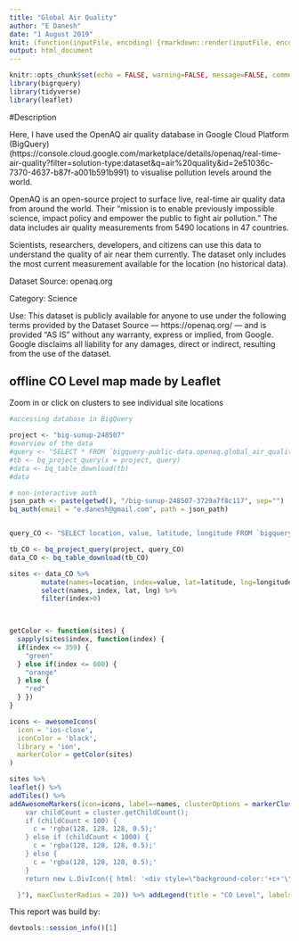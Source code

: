 ```yaml
---
title: "Global Air Quality"
author: "E Danesh"
date: "1 August 2019"
knit: (function(inputFile, encoding) {rmarkdown::render(inputFile, encoding = encoding, output_file ='index.html')})
output: html_document
---
```


```r
knitr::opts_chunk$set(echo = FALSE, warning=FALSE, message=FALSE, comment=FALSE)
library(bigrquery)
library(tidyverse)
library(leaflet)
```

#Description 

Here, I have used the OpenAQ air quality database in Google Cloud Platform (BigQuery) (https://console.cloud.google.com/marketplace/details/openaq/real-time-air-quality?filter=solution-type:dataset&q=air%20quality&id=2e51036c-7370-4637-b87f-a001b591b991) to visualise pollution levels around the world. 

OpenAQ is an open-source project to surface live, real-time air quality data from around the world. Their “mission is to enable previously impossible science, impact policy and empower the public to fight air pollution.” The data includes air quality measurements from 5490 locations in 47 countries.

Scientists, researchers, developers, and citizens can use this data to understand the quality of air near them currently. The dataset only includes the most current measurement available for the location (no historical data). 

Dataset Source: openaq.org

Category: Science

Use: This dataset is publicly available for anyone to use under the following terms provided by the Dataset Source — https://openaq.org/ — and is provided "AS IS" without any warranty, express or implied, from Google. Google disclaims all liability for any damages, direct or indirect, resulting from the use of the dataset. 

## offline CO Level map made by Leaflet
Zoom in or click on clusters to see individual site locations

```r
#accessing database in BigQuery

project <- "big-sunup-248507"
#overview of the data
#query <- "SELECT * FROM `bigquery-public-data.openaq.global_air_quality` LIMIT 10"
#tb <- bq_project_query(x = project, query)
#data <- bq_table_download(tb)
#data

# non-interactive auth
json_path <- paste(getwd(), "/big-sunup-248507-3729a7f8c117", sep="")
bq_auth(email = "e.danesh@gmail.com", path = json_path)


query_CO <- "SELECT location, value, latitude, longitude FROM `bigquery-public-data.openaq.global_air_quality` WHERE pollutant like 'co'"

tb_CO <- bq_project_query(project, query_CO)
data_CO <- bq_table_download(tb_CO)
```

```r

sites <- data_CO %>% 
        mutate(names=location, index=value, lat=latitude, lng=longitude) %>% 
        select(names, index, lat, lng) %>% 
        filter(index>0)

        

getColor <- function(sites) {
  sapply(sites$index, function(index) {
  if(index <= 359) {
    "green"
  } else if(index <= 600) {
    "orange"
  } else {
    "red"
  } })
}

icons <- awesomeIcons(
  icon = 'ios-close',
  iconColor = 'black',
  library = 'ion',
  markerColor = getColor(sites)
)
```

```r

sites %>% 
leaflet() %>% 
addTiles() %>% 
addAwesomeMarkers(icon=icons, label=~names, clusterOptions = markerClusterOptions(iconCreateFunction=JS("function (cluster) {    
    var childCount = cluster.getChildCount();  
    if (childCount < 100) {  
      c = 'rgba(128, 128, 128, 0.5);'
    } else if (childCount < 1000) {  
      c = 'rgba(128, 128, 128, 0.5);'  
    } else { 
      c = 'rgba(128, 128, 128, 0.5);'  
    }    
    return new L.DivIcon({ html: '<div style=\"background-color:'+c+'\"><span>' + childCount + '</span></div>', className: 'marker-cluster', iconSize: new L.Point(40, 40) });

  }"), maxClusterRadius = 20)) %>% addLegend(title = "CO Level", labels = c("High (>1000 ug/m3)", "Medium (500-1000 ug/m3)", "Low (<500 ug/m3)"), colors = c("red", "orange", "green"))
```

This report was build by:
```r
devtools::session_info()[1]
```